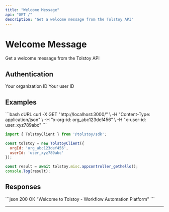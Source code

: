 ```yaml
---
title: "Welcome Message"
api: "GET /"
description: "Get a welcome message from the Tolstoy API"
---
```


# Welcome Message

Get a welcome message from the Tolstoy API

## Authentication

<ParamField header="x-org-id" type="string" required>
  Your organization ID
</ParamField>

<ParamField header="x-user-id" type="string" required>
  Your user ID
</ParamField>





## Examples

<CodeGroup>
```bash cURL
curl -X GET "http://localhost:3000/" \
  -H "Content-Type: application/json" \
  -H "x-org-id: org_abc123def456" \
  -H "x-user-id: user_xyz789abc"
```

```javascript JavaScript SDK
import { TolstoyClient } from '@tolstoy/sdk';

const tolstoy = new TolstoyClient({
  orgId: 'org_abc123def456',
  userId: 'user_xyz789abc'
});

const result = await tolstoy.misc.appcontroller_gethello();
console.log(result);
```
</CodeGroup>

## Responses

<ResponseExample>
```json 200 OK
"Welcome to Tolstoy - Workflow Automation Platform"
```
</ResponseExample>

---

<Snippet file="api-footer.mdx" />

